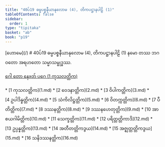 ```yaml
---
title: "40ပ်19 ဓမ္မပစ္စနီယာနုလောမ (4), တိကပဋ္ဌာနပါဠိ (1)"
tableOfContents: false
sidebar:
  order: 1
type: "tipitaka"
basket: "ab"
book: "p19"
---
```



<Paragraph type="center" book="p19">
[ဟောမေ](/)
</Paragraph>

<Paragraph type="center" book="p19">
# 40ပ်19 ဓမ္မပစ္စနီယာနုလောမ (4), တိကပဋ္ဌာနပါဠိ (1)
</Paragraph>

<Paragraph number="1" type="center" book="p19">
နမော တဿ ဘဂဝတော အရဟတော သမ္မာသမ္ဗုဒ္ဓဿ.

[ဂေါ တော နေxတ် ပဂေ (1 ကုသလတ္တိက)](1.md)



</Paragraph>

<TableOfContents book="p19" section="40">
* [1 ကုသလတ္တိက](1.md)
* [2 ဝေဒနာတ္တိက](2.md)
* [3 ဝိပါကတ္တိက](3.md)
* [4 ဥပါဒိန္နတ္တိက](4.md)
* [5 သံကိလိဋ္ဌတ္တိက](5.md)
* [6 ဝိတက္ကတ္တိက](6.md)
* [7 ပီတိတ္တိက](7.md)
* [8 ဒဿနတ္တိက](8.md)
* [9 ဒဿနဟေတုတ္တိက](9.md)
* [10 အာစယဂါမိတ္တိက](10.md)
* [11 သေက္ခတ္တိက](11.md)
* [12 ပရိတ္တတ္တိကာဒိ](12.md)
* [13 ဥပ္ပန္နတ္တိက](13.md)
* [14 အတီတတ္တိကဒွယ](14.md)
* [15 အဇ္ဈတ္တတ္တိကဒွယ](15.md)
* [16 သနိဒဿနတ္တိက](16.md)
</TableOfContents>